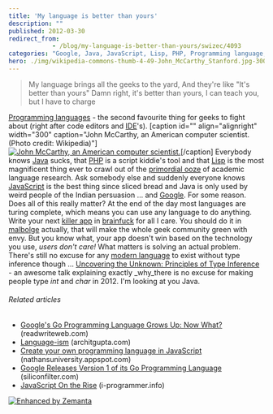 ```yaml
---
title: 'My language is better than yours'
description: ""
published: 2012-03-30
redirect_from: 
            - /blog/my-language-is-better-than-yours/swizec/4093
categories: "Google, Java, JavaScript, Lisp, PHP, Programming language, Uncategorized, Wikipedia"
hero: ./img/wikipedia-commons-thumb-4-49-John_McCarthy_Stanford.jpg-300px-John_McCarthy_Stanford.jpg
---
```

> My language brings all the geeks to the yard, And they're like "It's better than yours" Damn right, it's better than yours, I can teach you, but I have to charge

[Programming languages](http://en.wikipedia.org/wiki/Programming_language "Programming language") - the second favourite thing for geeks to fight about (right after code editors and [IDE](http://en.wikipedia.org/wiki/Integrated_development_environment "Integrated development environment")'s). \[caption id="" align="alignright" width="300" caption="John McCarthy, an American computer scientist. (Photo credit: Wikipedia)"][![John McCarthy, an American computer scientist.](./img/wikipedia-commons-thumb-4-49-John_McCarthy_Stanford.jpg-300px-John_McCarthy_Stanford.jpg "John McCarthy, an American computer scientist.")](http://commons.wikipedia.org/wiki/File:John_McCarthy_Stanford.jpg)\[/caption] Everybody knows [Java](http://www.oracle.com/technetwork/java/ "Java (programming language)") sucks, that [PHP](http://www.php.net "PHP") is a script kiddie's tool and that [Lisp](http://en.wikipedia.org/wiki/Lisp_%28programming_language%29 "Lisp (programming language)") is the most magnificent thing ever to crawl out of the [primordial ooze](http://en.wikipedia.org/wiki/Abiogenesis "Abiogenesis") of academic language research. Ask somebody else and suddenly everyone knows [JavaScript](http://en.wikipedia.org/wiki/JavaScript "JavaScript") is the best thing since sliced bread and Java is only used by weird people of the Indian persuasion ... and [Google](http://google.com "Google"). For some reason. Does all of this really matter? At the end of the day most languages are turing complete, which means you can use any language to do anything. Write your next [killer app](http://en.wikipedia.org/wiki/Killer_application "Killer application") in [brainfuck](http://en.wikipedia.org/wiki/Brainfuck) for all I care. You should do it in [malbolge](http://en.wikipedia.org/wiki/Malbolge) actually, that will make the whole geek community green with envy. But you know what, your app doesn't win based on the technology you use, _users don't care!_ What matters is solving an actual problem. There's still no excuse for any [modern language](http://en.wikipedia.org/wiki/Modern_language "Modern language") to exist without type inference though ... [Uncovering the Unknown: Principles of Type Inference](http://screencasts.chariotsolutions.com/webpage/2011/10) - an awesome talk explaining exactly _why_there is no excuse for making people type _int_ and _char_ in 2012. I'm looking at you Java.

###### Related articles

- [Google's Go Programming Language Grows Up: Now What?](http://www.readwriteweb.com/cloud/2012/03/googles-go-programming-languag.php) (readwriteweb.com)
- [Language-ism](http://blog.architgupta.com/language-ism) (architgupta.com)
- [Create your own programming language in JavaScript](http://nathansuniversity.appspot.com/) (nathansuniversity.appspot.com)
- [Google Releases Version 1 of its Go Programming Language](http://siliconfilter.com/google-releases-version-1-of-its-go-programming-language/) (siliconfilter.com)
- [JavaScript On the Rise](http://www.i-programmer.info/news/98-languages/3926-javascript-on-the-rise.html) (i-programmer.info)

[![Enhanced by Zemanta](http://img.zemanta.com/zemified_e.png?x-id=f3a6fcd8-eba5-42be-9a69-97a7bf3b8da7)](http://www.zemanta.com/ "Enhanced by Zemanta")